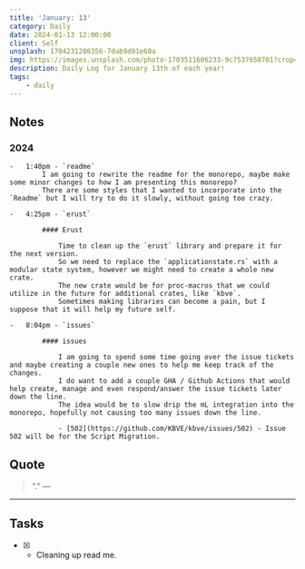 ```yaml
---
title: 'January: 13'
category: Daily
date: 2024-01-13 12:00:00
client: Self
unsplash: 1704231208356-7dab9d91e60a
img: https://images.unsplash.com/photo-1703511606233-9c7537658701?crop=entropy&cs=srgb&fm=jpg&ixid=MnwzNjM5Nzd8MHwxfHJhbmRvbXx8fHx8fHx8fDE2ODE3NDg2ODY&ixlib=rb-4.0.3&q=85
description: Daily Log for January 13th of each year!
tags:
    - daily
---
```


## Notes

### 2024

    -   1:40pm - `readme`
            I am going to rewrite the readme for the monorepo, maybe make some minor changes to how I am presenting this monorepo?
            There are some styles that I wanted to incorporate into the `Readme` but I will try to do it slowly, without going too crazy.

    -   4:25pm - `erust`

            #### Erust

                Time to clean up the `erust` library and prepare it for the next version.
                So we need to replace the `applicationstate.rs` with a modular state system, however we might need to create a whole new crate.
                The new crate would be for proc-macros that we could utilize in the future for additional crates, like `kbve`. 
                Sometimes making libraries can become a pain, but I suppose that it will help my future self.

    -   8:04pm - `issues`

            #### issues
            
                I am going to spend some time going over the issue tickets and maybe creating a couple new ones to help me keep track of the changes.
                I do want to add a couple GHA / Github Actions that would help create, manage and even respond/answer the issue tickets later down the line.
                The idea would be to slow drip the mL integration into the monorepo, hopefully not causing too many issues down the line.

                - [502](https://github.com/KBVE/kbve/issues/502) - Issue 502 will be for the Script Migration.

## Quote

> “.”
> — <cite></cite>

---

## Tasks

-   [x] -   Cleaning up read me.
